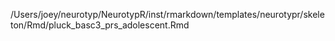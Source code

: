 /Users/joey/neurotyp/NeurotypR/inst/rmarkdown/templates/neurotypr/skeleton/Rmd/pluck_basc3_prs_adolescent.Rmd